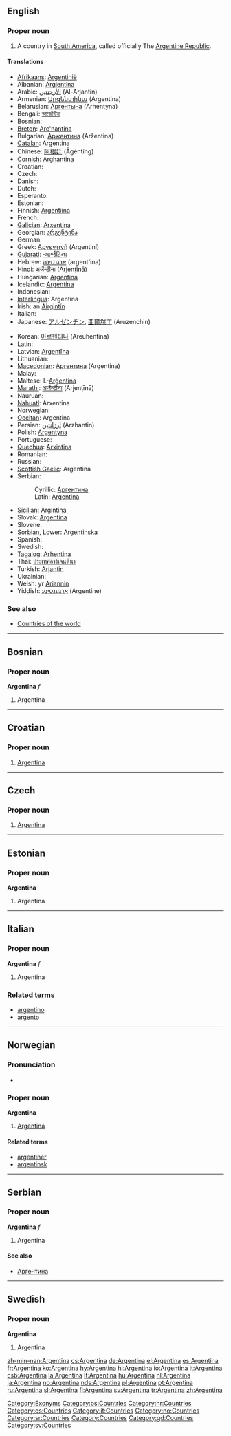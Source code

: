 {{see|argentina}}
{{wikipedia}}
==English==

===Proper noun===
{{en-proper noun}}

# A country in [[South America]], called officially The [[Argentine Republic]].

====Translations====
{{trans-top|Translations}}
*[[Afrikaans]]: [[Argentinië]]
*Albanian: [[Argjentina]]
*Arabic: [[الأرجنتين]] (Al-Arjantīn)
*Armenian: [[Արգենտինա]] (Argentina)
*Belarusian: [[Аргентына]] (Arhentyna)
*Bengali: [[আর্জেন্টিনা]]
*Bosnian: {{t-|bs|Argentina|f}}
*[[Breton]]: [[Arc'hantina]]
*Bulgarian: [[Аржентина]] (Aržentina)
*[[Catalan]]: Argentina {{f}}
*Chinese: [[阿根廷]] (Āgēntíng)
*[[Cornish]]: [[Arghantina]]
*Croatian: {{t-|hr|Argentina|f}}
* Czech: {{t+|cs|Argentina|f}}
* Danish: {{t-|da|Argentina}}
* Dutch: {{t+|nl|Argentinië}}
* Esperanto: {{t-|eo|Argentino|xs=Esperanto}}
* Estonian: {{t-|et|Argentina}}
*Finnish: [[Argentiina]]
* French: {{t+|fr|Argentine|f}}
*[[Galician]]: [[Arxentina]]
*Georgian: [[არგენტინა]]
* German: {{t+|de|Argentinien}}
*Greek: [[Αργεντινή]] (Argentiní)
*[[Gujarati]]: [[આર્જંટિના]]
*Hebrew: [[ארגנטינה]] (argent'ina)
*Hindi: [[अर्जेन्टीना]] (Arjenṭīnā)
*Hungarian: [[Argentína]]
*Icelandic: [[Argentína]]
* Indonesian: {{t-|id|Argentina|xs=Indonesian}}
*[[Interlingua]]: Argentina
*Irish: an [[Airgintín]] {{f}}
* Italian: {{t+|it|Argentina}}
*Japanese: [[アルゼンチン]], [[亜爾然丁]] (Aruzenchin)
{{trans-mid}}
*Korean: [[아르헨티나]] (Areuhentina)
* Latin: {{t+|la|Argentina}}
*Latvian: [[Argentīna]]
* Lithuanian: {{t+|lt|Argentina|xs=Lithuanian}}
*[[Macedonian]]: [[Аргентина]] (Argentina)
* Malay: {{t-|ms|Argentina|xs=Malay}}
*Maltese: L-[[Arġentina]]
*[[Marathi]]: [[अर्जेन्टीना]] (Arjenṭīnā)
* Nauruan: {{t-|na|Argentina|xs=Nauruan}}
*[[Nahuatl]]: Arxentina
* Norwegian: {{t+|no|Argentina}}
*[[Occitan]]: Argentina
*Persian: [[آرژانتین]] (Arzhantin)
*Polish: [[Argentyna]] {{f}}
* Portuguese: {{t+|pt|Argentina}}
*[[Quechua]]: [[Arxintina]]
* Romanian: {{t-|ro|Argentina|f}}
* Russian: {{t+|ru|Аргентина|tr=Argentina|sc=Cyrl}}
*[[Scottish Gaelic]]: Argentina
*Serbian:
*:Cyrillic: [[Аргентина#Serbian|Аргентина]] {{f}}
*:Latin: [[Argentina#Serbian|Argentina]] {{f}}
*[[Sicilian]]: [[Argintina]] {{f}}
*Slovak: [[Argentína]]
* Slovene: {{t+|sl|Argentina}}
*Sorbian, Lower: [[Argentinska]]
* Spanish: {{t+|es|Argentina}}
* Swedish: {{t+|sv|Argentina}}
*[[Tagalog]]: [[Arhentina]]
*Thai: [[ประเทศอาร์เจนตินา]]
*Turkish: [[Arjantin]]
* Ukrainian: {{t+|uk|Аргентина|tr=Arhentyna|sc=Cyrl|xs=Ukrainian}}
*Welsh: yr [[Ariannin]] {{f}}
*Yiddish: [[אַרגענטינע]] (Argentine)
{{trans-bottom}}

===See also===
*[[Countries of the world]]

[[Category:Exonyms]]

----

==Bosnian==

===Proper noun===
'''Argentina''' ''f''

# Argentina

[[Category:bs:Countries]]

----

==Croatian==

===Proper noun===
{{infl|hr|proper noun|g=f}}

# [[#English|Argentina]]

[[Category:hr:Countries]]

----

==Czech==

===Proper noun===
{{cs-proper noun|g=f}}

# [[#English|Argentina]]

[[Category:cs:Countries]]

----

==Estonian==

===Proper noun===
'''Argentina'''

# Argentina {{et-country}}

----

==Italian==

===Proper noun===
'''Argentina''' ''f''

# Argentina

===Related terms===
*[[argentino]]
*[[argento]]

[[Category:it:Countries]]

----

==Norwegian==

===Pronunciation===
*{{IPA|/ɑɾgəntɪːnɑ/}}

===Proper noun===
'''Argentina'''

# [[#English|Argentina]]

====Related terms====
*[[argentiner]]
*[[argentinsk]]

[[Category:no:Countries]]

----

==Serbian==

===Proper noun===
'''Argentina''' ''f''

# Argentina

====See also====
*[[Аргентина]]

[[Category:sr:Countries]]

----

==Swedish==

===Proper noun===
'''Argentina'''

# Argentina

[[Category:Countries]]
[[Category:gd:Countries]]
[[Category:sv:Countries]]

[[zh-min-nan:Argentina]]
[[cs:Argentina]]
[[de:Argentina]]
[[el:Argentina]]
[[es:Argentina]]
[[fr:Argentina]]
[[ko:Argentina]]
[[hy:Argentina]]
[[hi:Argentina]]
[[io:Argentina]]
[[it:Argentina]]
[[csb:Argentina]]
[[la:Argentina]]
[[lt:Argentina]]
[[hu:Argentina]]
[[nl:Argentina]]
[[ja:Argentina]]
[[no:Argentina]]
[[nds:Argentina]]
[[pl:Argentina]]
[[pt:Argentina]]
[[ru:Argentina]]
[[sl:Argentina]]
[[fi:Argentina]]
[[sv:Argentina]]
[[tr:Argentina]]
[[zh:Argentina]]